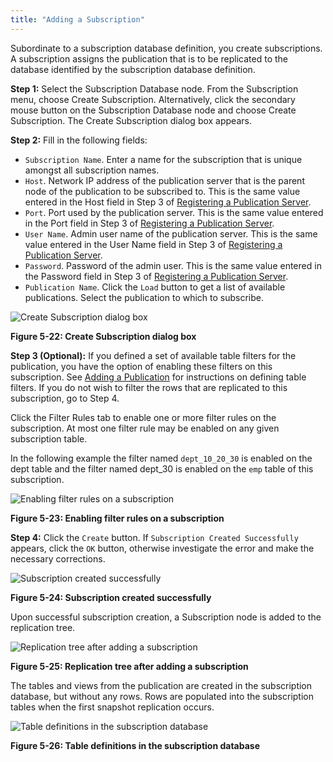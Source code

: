 ```yaml
---
title: "Adding a Subscription"
---
```


<div id="adding_subscription" class="registered_link"></div>

Subordinate to a subscription database definition, you create subscriptions. A subscription assigns the publication that is to be replicated to the database identified by the subscription database definition.

**Step 1:** Select the Subscription Database node. From the Subscription menu, choose Create Subscription. Alternatively, click the secondary mouse button on the Subscription Database node and choose Create Subscription. The Create Subscription dialog box appears.

**Step 2:** Fill in the following fields:

-   `Subscription Name`. Enter a name for the subscription that is unique amongst all subscription names.
-   `Host`. Network IP address of the publication server that is the parent node of the publication to be subscribed to. This is the same value entered in the Host field in Step 3 of [Registering a Publication Server](../02_creating_publication/01_registering_publication_server/#registering_publication_server).
-   `Port`. Port used by the publication server. This is the same value entered in the Port field in Step 3 of [Registering a Publication Server](../02_creating_publication/01_registering_publication_server/#registering_publication_server).
-   `User Name`. Admin user name of the publication server. This is the same value entered in the User Name field in Step 3 of [Registering a Publication Server](../02_creating_publication/01_registering_publication_server/#registering_publication_server).
-   `Password`. Password of the admin user. This is the same value entered in the Password field in Step 3 of [Registering a Publication Server](../02_creating_publication/01_registering_publication_server/#registering_publication_server).
-   `Publication Name`. Click the `Load` button to get a list of available publications. Select the publication to which to subscribe.

![Create Subscription dialog box](/../../images/image84.png)

**Figure 5-22: Create Subscription dialog box**

**Step 3 (Optional):** If you defined a set of available table filters for the publication, you have the option of enabling these filters on this subscription. See [Adding a Publication](../02_creating_publication/03_adding_publication/#adding_publication) for instructions on defining table filters. If you do not wish to filter the rows that are replicated to this subscription, go to Step 4.

Click the Filter Rules tab to enable one or more filter rules on the subscription. At most one filter rule may be enabled on any given subscription table.

In the following example the filter named `dept_10_20_30` is enabled on the dept table and the filter named dept_30 is enabled on the `emp` table of this subscription.

![Enabling filter rules on a subscription](/../../images/image85.png)

**Figure 5-23: Enabling filter rules on a subscription**

**Step 4:** Click the `Create` button. If `Subscription Created Successfully` appears, click the `OK` button, otherwise investigate the error and make the necessary corrections.

![Subscription created successfully](/../../images/image86.png)

**Figure 5-24: Subscription created successfully**

Upon successful subscription creation, a Subscription node is added to the replication tree.

![Replication tree after adding a subscription](/../../images/image87.png)

**Figure 5-25: Replication tree after adding a subscription**

The tables and views from the publication are created in the subscription database, but without any rows. Rows are populated into the subscription tables when the first snapshot replication occurs.

![Table definitions in the subscription database](/../../images/image88.png)

**Figure 5-26: Table definitions in the subscription database**
